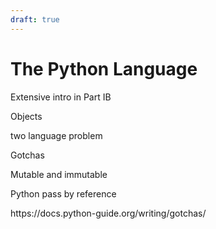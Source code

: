 ```yaml
---
draft: true
---
```


# The Python Language

Extensive intro in Part IB

Objects

two language problem

Gotchas

Mutable and immutable

Python pass by reference

https://docs.python-guide.org/writing/gotchas/